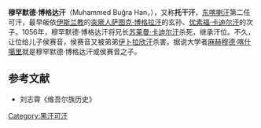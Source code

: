 '''穆罕默德·博格达汗'''（Muhammed Buğra Han，{{bd|？||1057年||catIdx=M}}），又称'''托干汗'''，[[东喀喇汗|东喀喇汗]]第二任可汗，最早皈依[[伊斯兰教|伊斯兰教]]的[[突厥人|突厥人]][[萨图克·博格拉汗|萨图克·博格拉汗]]的玄孙、[[优素福·卡迪尔汗|优素福·卡迪尔汗]]的次子。1056年，穆罕默德·博格达汗将兄长[[苏莱曼·卡迪尔汗|苏莱曼·卡迪尔汗]]杀死，继承汗位。不久，让位给儿子侯赛音，侯赛音又被弟弟[[伊卜拉欣汗|伊卜拉欣汗]]杀害。据说大学者[[麻赫穆德·喀什噶里|麻赫穆德·喀什噶里]]就是穆罕默德·博格达汗或侯赛音之子。

{{start box}}
{{s-before|[[苏莱曼·卡迪尔汗|苏莱曼·卡迪尔汗]]}}
{{s-title|[[东喀喇汗|东喀喇汗]]可汗|1056年—1057年}}
{{s-after|[[伊卜拉欣汗|伊卜拉欣汗]]}}
{{end box}}

==参考文献==
*刘志霄《维吾尔族历史》

[[Category:黑汗可汗|Category:黑汗可汗]]